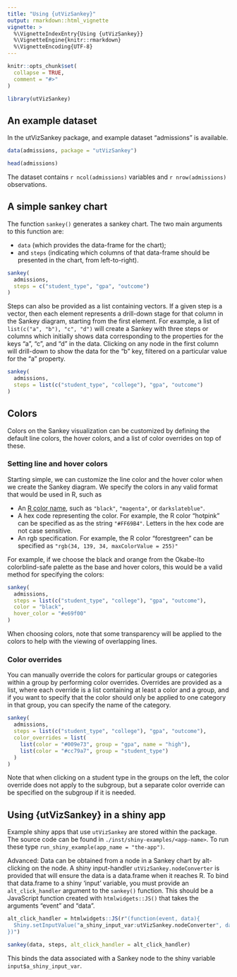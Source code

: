 ```yaml
---
title: "Using {utVizSankey}"
output: rmarkdown::html_vignette
vignette: >
  %\VignetteIndexEntry{Using {utVizSankey}}
  %\VignetteEngine{knitr::rmarkdown}
  %\VignetteEncoding{UTF-8}
---
```


```r
knitr::opts_chunk$set(
  collapse = TRUE,
  comment = "#>"
)
```

```r
library(utVizSankey)
```

## An example dataset

In the utVizSankey package, and example dataset "admissions" is available.

```r
data(admissions, package = "utVizSankey")

head(admissions)
```

The dataset contains `r ncol(admissions)` variables and `r nrow(admissions)` observations.

## A simple sankey chart

The function `sankey()` generates a sankey chart. The two main arguments to this function are:

- `data` (which provides the data-frame for the chart);
- and `steps` (indicating which columns of that data-frame should be presented in the chart, from
left-to-right).

```r
sankey(
  admissions,
  steps = c("student_type", "gpa", "outcome")
)
```

Steps can also be provided as a list containing vectors.
If a given step is a vector, then each element represents a drill-down stage for that column
in the Sankey diagram, starting from the first element. For example, a list of
`list(c("a", "b"), "c", "d")` will create a Sankey with three steps or columns which initially
shows data corresponding to the properties for the keys "a", "c", and "d" in the data.
Clicking on any node in the first column will drill-down to show the data for the "b" key,
filtered on a particular value for the "a" property.

```r
sankey(
  admissions,
  steps = list(c("student_type", "college"), "gpa", "outcome")
)
```

## Colors

Colors on the Sankey visualization can be customized by defining the default line colors, the hover
colors, and a list of color overrides on top of these.

### Setting line and hover colors

Starting simple, we can customize the line color and the hover color when we create the Sankey
diagram. We specify the colors in any valid format that would be used in R, such as

- An [R color name](https://stat.ethz.ch/R-manual/R-devel/library/grDevices/html/colors.html),
such as `"black"`, `"magenta"`, or `darkslateblue"`.
- A hex code representing the color. For example, the R color "hotpink" can be specified as as the
string `"#FF69B4"`. Letters in the hex code are not case sensitive.
- An rgb specification. For example, the R color "forestgreen" can be specified as
`"rgb(34, 139, 34, maxColorValue = 255)"`

For example, if we choose the black and orange from the Okabe-Ito colorblind-safe palette as the
base and hover colors, this would be a valid method for specifying the colors:

```r
sankey(
  admissions,
  steps = list(c("student_type", "college"), "gpa", "outcome"),
  color = "black",
  hover_color = "#e69f00"
)
```

When choosing colors, note that some transparency will be applied to the colors to help with the
viewing of overlapping lines.

### Color overrides

You can manually override the colors for particular groups or categories within a group by
performing color overrides. Overrides are provided as a list, where each override is a list
containing at least a color and a group, and if you want to specify that the color should only be
applied to one category in that group, you can specify the name of the category.

```r
sankey(
  admissions,
  steps = list(c("student_type", "college"), "gpa", "outcome"),
  color_overrides = list(
    list(color = "#009e73", group = "gpa", name = "high"),
    list(color = "#cc79a7", group = "student_type")
  )
)
```

Note that when clicking on a student type in the groups on the left, the color override does not
apply to the subgroup, but a separate color override can be specified on the subgroup if it is
needed.

## Using {utVizSankey} in a shiny app

Example shiny apps that use `utVizSankey` are stored within the package. The source code can be
found in `./inst/shiny-examples/<app-name>`. To run these type
`run_shiny_example(app_name = "the-app")`.

Advanced: Data can be obtained from a node in a Sankey chart by alt-clicking on the node. A shiny
input-handler `utVizSankey.nodeConverter` is provided that will ensure the data is a data.frame when
it reaches R. To bind that data.frame to a shiny 'input' variable, you must provide an
`alt_click_handler` argument to the `sankey()` function. This should be a JavaScript function
created with `htmlwidgets::JS()` that takes the arguments "event" and "data".

```r
alt_click_handler = htmlwidgets::JS(r"(function(event, data){
  Shiny.setInputValue("a_shiny_input_var:utVizSankey.nodeConverter", data.entries)
})")

sankey(data, steps, alt_click_handler = alt_click_handler)
```

This binds the data associated with a Sankey node to the shiny variable `input$a_shiny_input_var`.
